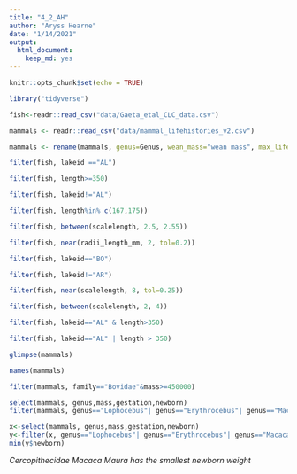 ```yaml
---
title: "4_2_AH"
author: "Aryss Hearne"
date: "1/14/2021"
output: 
  html_document: 
    keep_md: yes
---
```


```r
knitr::opts_chunk$set(echo = TRUE)
```

```r
library("tidyverse")
```

```r
fish<-readr::read_csv("data/Gaeta_etal_CLC_data.csv")
```

```r
mammals <- readr::read_csv("data/mammal_lifehistories_v2.csv")
```

```r
mammals <- rename(mammals, genus=Genus, wean_mass="wean mass", max_life="max. life", litter_size="litter size", litters_per_year="litters/year")
```

```r
filter(fish, lakeid =="AL")
```

```r
filter(fish, length>=350)
```

```r
filter(fish, lakeid!="AL")
```

```r
filter(fish, length%in% c(167,175))
```

```r
filter(fish, between(scalelength, 2.5, 2.55))
```

```r
filter(fish, near(radii_length_mm, 2, tol=0.2))
```

```r
filter(fish, lakeid=="BO")
```

```r
filter(fish, lakeid!="AR")
```

```r
filter(fish, near(scalelength, 8, tol=0.25))
```

```r
filter(fish, between(scalelength, 2, 4))
```

```r
filter(fish, lakeid=="AL" & length>350)
```

```r
filter(fish, lakeid=="AL" | length > 350)
```

```r
glimpse(mammals)
```

```r
names(mammals)
```

```r
filter(mammals, family=="Bovidae"&mass>=450000)
```

```r
select(mammals, genus,mass,gestation,newborn)
filter(mammals, genus=="Lophocebus"| genus=="Erythrocebus"| genus=="Macaca")
```

```r
x<-select(mammals, genus,mass,gestation,newborn)
y<-filter(x, genus=="Lophocebus"| genus=="Erythrocebus"| genus=="Macaca")
min(y$newborn)
```

*Cercopithecidae Macaca Maura has the smallest newborn weight*